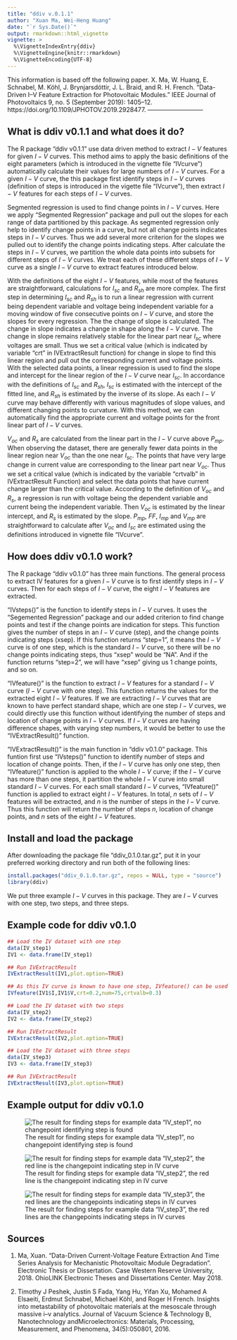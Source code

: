 ```yaml
---
title: "ddiv v.0.1.1"
author: "Xuan Ma, Wei-Heng Huang"
date: "`r Sys.Date()`"
output: rmarkdown::html_vignette
vignette: >
  %\VignetteIndexEntry{ddiv}
  %\VignetteEngine{knitr::rmarkdown}
  %\VignetteEncoding{UTF-8}
---
```


This information is based off the following paper. 
X. Ma, W. Huang, E. Schnabel, M. Köhl, J. Brynjarsdóttir, J. L. Braid, and R. H. French. “Data-Driven I–V Feature Extraction for Photovoltaic Modules.” IEEE Journal of Photovoltaics 9, no. 5 (September 2019): 1405–12. https://doi.org/10.1109/JPHOTOV.2019.2928477. 
---------------------------

What is ddiv v0.1.1 and what does it do?
---------------------------

The R package "ddiv v0.1.1" use data driven method to extract $I-V$ features for given $I-V$ curves. This method aims to apply the basic definitions of the eight parameters (which is introduced in the vignette file "IVcurve") automatically calculate their values for large numbers of $I-V$ curves. For a given $I-V$ curve, the this package first identify steps in $I-V$ curves (definition of steps is introduced in the vigette file "IVcurve"), then extract $I-V$ features for each steps of $I-V$ curves.

Segmented regression is used to find change points in $I-V$ curves. Here we apply "Segmented Regression" package and pull out the slopes for each range of data partitioned by this package. As segmented regression only help to identify change points in a curve, but not all change points indicates steps in $I-V$ curves. Thus we add several more criterion for the slopes we pulled out to identify the change points indicating steps. After calculate the steps in $I-V$ curves, we partition the whole data points into subsets for different steps of $I-V$ curves. We treat each of these different steps of $I-V$ curve as a single $I-V$ curve to extract features introduced below.

With the definitions of the eight $I-V$ features, while most of the features are straightforward, calculations for $I_{sc}$ and $R_{sh}$ are more complex. The first step in determining $I_{sc}$ and $R_{sh}$ is to run a linear regression with current being dependent variable and voltage being independent variable for a moving window of five consecutive points on $I-V$ curve, and store the slopes for every regression. The the change of slope is calculated. The change in slope indicates a change in shape along the $I-V$ curve. The change in slope remains relatively stable for the linear part near $I_{sc}$ where voltages are small. Thus we set a critical value (which is indicated by variable "crt" in IVExtractResult function) for change in slope to find this linear region and pull out the corresponding current and voltage points. With the selected data points, a linear regression is used to find the slope and intercept for the linear region of the $I-V$ curve near $I_{sc}$. In accordance with the definitions of $I_{sc}$ and $R_{sh}$, $I_{sc}$ is estimated with the intercept of the fitted line, and $R_{sh}$ is estimated by the inverse of its slope. As each $I-V$ curve may behave differently with various magnitudes of slope values, and different changing points to curvature. With this method, we can automatically find the appropriate current and voltage points for the front linear part of $I-V$ curves.

$V_{oc}$ and $R_{s}$ are calculated from the linear part in the $I-V$ curve above $P_{mp}$. When observing the dataset, there are generally fewer data points in the linear region near $V_{oc}$ than the one near $I_{sc}$. The points that have very large change in current value are corresponding to the linear part near $V_{oc}$. Thus we set a critical value (which is indicated by the variable "crtvalb" in IVExtractResult Function) and select the data points that have current change larger than the critical value. According to the definition of $V_{oc}$ and $R_{s}$, a regression is run with voltage being the dependent variable and current being the independent variable. Then $V_{oc}$ is estimated by the linear intercept, and $R_{s}$ is estimated by the slope. $P_{mp}$, $FF$, $I_{mp}$ and $V_{mp}$ are straightforward to calculate after $V_{oc}$ and $I_{sc}$ are estimated using the definitions introduced in vignette file "IVcurve".


How does ddiv v0.1.0 work?
---------------------------

The R package "ddiv v0.1.0" has three main functions. The general process to extract IV features for a given $I-V$ curve is to first identify steps in $I-V$ curves. Then for each steps of $I-V$ curve, the eight $I-V$ features are extracted.

"IVsteps()" is the function to identify steps in $I-V$ curves. It uses the "Segemented Regression" package and our added criterion to find change points and test if the change points are indication for steps. This function gives the number of steps in an $I-V$ curve (step), and the change points indicating steps (xsep). If this function returns "step=1", it means the $I-V$ curve is of one step, which is the standard $I-V$ curve, so there will be no change points indicating steps, thus "xsep" would be "NA". And if the function returns "step=2", we will have "xsep" giving us 1 change points, and so on.

"IVfeature()" is the function to extract $I-V$ features for a standard $I-V$ curve ($I-V$ curve with one step). This function returns the values for the extracted eight $I-V$ features. If we are extracting $I-V$ curves that are known to have perfect standard shape, which are one step $I-V$ curves, we could directly use this function without identifying the number of steps and location of change points in $I-V$ curves. If $I-V$ curves are having difference shapes, with varying step numbers, it would be better to use the "IVExtractResult()" function.

"IVExtractResult()" is the main function in "ddiv v0.1.0" package. This funtion first use "IVsteps()" function to identify number of steps and location of change points. Then, if the $I-V$ curve has only one step, then "IVfeature()" function is applied to the whole $I-V$ curve; if the $I-V$ curve has more than one steps, it partition the whole $I-V$ curve into small standard $I-V$ curves. For each small standard $I-V$ curves, "IVfeature()" function is applied to extract eight $I-V$ features. In total, $n$ sets of $I-V$ features will be extracted, and $n$ is the number of steps in the $I-V$ curve. Thus this function will return the number of steps $n$, location of change points, and $n$ sets of the eight $I-V$ features.


Install and load the package
--------------------------

After downloading the package file "ddiv_0.1.0.tar.gz", put it in your preferred working directory and run both of the following lines:
```r
install.packages("ddiv_0.1.0.tar.gz", repos = NULL, type = "source")
library(ddiv)
```

We put three example $I-V$ curves in this package. They are $I-V$ curves with one step, two steps, and three steps.

Example code for ddiv v0.1.0
---------------------------

```r

## Load the IV dataset with one step
data(IV_step1)
IV1 <- data.frame(IV_step1)

## Run IVExtractResult
IVExtractResult(IV1,plot.option=TRUE)

## As this IV curve is known to have one step, IVfeature() can be used
IVfeature(IV1$I,IV1$V,crt=0.2,num=75,crtvalb=0.3)

## Load the IV dataset with two steps
data(IV_step2)
IV2 <- data.frame(IV_step2)

## Run IVExtractResult
IVExtractResult(IV2,plot.option=TRUE)

## Load the IV dataset with three steps
data(IV_step3)
IV3 <- data.frame(IV_step3)

## Run IVExtractResult
IVExtractResult(IV3,plot.option=TRUE)

```

Example output for ddiv v0.1.0
--------------------------
![The result for finding steps for example data "IV_step1", no changepoint identifying step is found](IVStep1.png)

![The result for finding steps for example data "IV_step2", the red line is the changepoint indicating step in IV curve](IVStep2.png)

![The result for finding steps for example data "IV_step3", the red lines are the changepoints indicating steps in IV curves](IVStep3.png)



Sources
--------------------------
1. Ma, Xuan. "Data-Driven Current-Voltage Feature Extraction And Time Series Analysis for Mechanistic Photovoltaic Module Degradation". Electronic Thesis or Dissertation. Case Western Reserve University, 2018. OhioLINK Electronic Theses and Dissertations Center. May 2018.       

2. Timothy J Peshek, Justin S Fada, Yang Hu, Yifan Xu, Mohamed A Elsaeiti, Erdmut Schnabel, Michael Köhl, and Roger H French. Insights into metastability of photovoltaic materials at the mesoscale through massive i–v analytics. Journal of Vacuum Science & Technology B, Nanotechnology andMicroelectronics: Materials, Processing, Measurement, and Phenomena, 34(5):050801, 2016.
